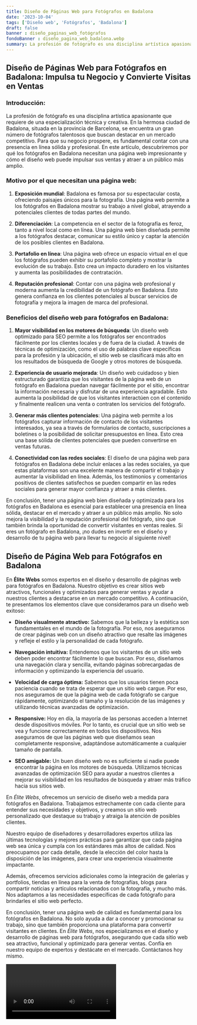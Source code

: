 ```yaml
---
title: Diseño de Páginas Web para Fotógrafos en Badalona
date: '2023-10-04'
tags: ['Diseño web', 'Fotógrafos', 'Badalona']
draft: false
banner : diseño_paginas_web_fotógrafos
fondoBanner : diseño_pagina_web_badalona.webp
summary: La profesión de fotógrafo es una disciplina artística apasionante que requiere de una especialización técnica y creativa. En la hermosa ciudad de Badalona, situada en la provincia de Barcelona, ​​se encuentra un gran número de fotógrafos talentosos que buscan destacar en un mercado competitivo. Para que su negocio prospere, es fundamental contar con una presencia en línea sólida y profesional. En este artículo, descubriremos por qué los fotógrafos en Badalona necesitan una página web impresionante y cómo el diseño web puede impulsar sus ventas y atraer a un público más amplio.
---
```


## Diseño de Páginas Web para Fotógrafos en Badalona: Impulsa tu Negocio y Convierte Visitas en Ventas

### Introducción:

La profesión de fotógrafo es una disciplina artística apasionante que requiere de una especialización técnica y creativa. En la hermosa ciudad de Badalona, situada en la provincia de Barcelona, ​​se encuentra un gran número de fotógrafos talentosos que buscan destacar en un mercado competitivo. Para que su negocio prospere, es fundamental contar con una presencia en línea sólida y profesional. En este artículo, descubriremos por qué los fotógrafos en Badalona necesitan una página web impresionante y cómo el diseño web puede impulsar sus ventas y atraer a un público más amplio.

### Motivo por el que necesitan una página web:

1. **Exposición mundial**: Badalona es famosa por su espectacular costa, ofreciendo paisajes únicos para la fotografía. Una página web permite a los fotógrafos en Badalona mostrar su trabajo a nivel global, atrayendo a potenciales clientes de todas partes del mundo.

2. **Diferenciación**: La competencia en el sector de la fotografía es feroz, tanto a nivel local como en línea. Una página web bien diseñada permite a los fotógrafos destacar, comunicar su estilo único y captar la atención de los posibles clientes en Badalona.

3. **Portafolio en línea**: Una página web ofrece un espacio virtual en el que los fotógrafos pueden exhibir su portafolio completo y mostrar la evolución de su trabajo. Esto crea un impacto duradero en los visitantes y aumenta las posibilidades de contratación.

4. **Reputación profesional**: Contar con una página web profesional y moderna aumenta la credibilidad de un fotógrafo en Badalona. Esto genera confianza en los clientes potenciales al buscar servicios de fotografía y mejora la imagen de marca del profesional.

### Beneficios del diseño web para fotógrafos en Badalona:

1. **Mayor visibilidad en los motores de búsqueda**: Un diseño web optimizado para SEO permite a los fotógrafos ser encontrados fácilmente por los clientes locales y de fuera de la ciudad. A través de técnicas de optimización, como el uso de palabras clave específicas para la profesión y la ubicación, el sitio web se clasificará más alto en los resultados de búsqueda de Google y otros motores de búsqueda.

2. **Experiencia de usuario mejorada**: Un diseño web cuidadoso y bien estructurado garantiza que los visitantes de la página web de un fotógrafo en Badalona puedan navegar fácilmente por el sitio, encontrar la información necesaria y disfrutar de una experiencia agradable. Esto aumenta la posibilidad de que los visitantes interactúen con el contenido y finalmente realicen una venta o contraten los servicios del fotógrafo.

3. **Generar más clientes potenciales**: Una página web permite a los fotógrafos capturar información de contacto de los visitantes interesados, ya sea a través de formularios de contacto, suscripciones a boletines o la posibilidad de solicitar presupuestos en línea. Esto crea una base sólida de clientes potenciales que pueden convertirse en ventas futuras.

4. **Conectividad con las redes sociales**: El diseño de una página web para fotógrafos en Badalona debe incluir enlaces a las redes sociales, ya que estas plataformas son una excelente manera de compartir el trabajo y aumentar la visibilidad en línea. Además, los testimonios y comentarios positivos de clientes satisfechos se pueden compartir en las redes sociales para generar mayor confianza y atraer a más clientes.

En conclusión, tener una página web bien diseñada y optimizada para los fotógrafos en Badalona es esencial para establecer una presencia en línea sólida, destacar en el mercado y atraer a un público más amplio. No solo mejora la visibilidad y la reputación profesional del fotógrafo, sino que también brinda la oportunidad de convertir visitantes en ventas reales. Si eres un fotógrafo en Badalona, ¡no dudes en invertir en el diseño y desarrollo de tu página web para llevar tu negocio al siguiente nivel!

<GifSeo />

<Cta />

## Diseño de Página Web para Fotógrafos en Badalona

En **Élite Webs** somos expertos en el diseño y desarrollo de páginas web para fotógrafos en Badalona. Nuestro objetivo es crear sitios web atractivos, funcionales y optimizados para generar ventas y ayudar a nuestros clientes a destacarse en un mercado competitivo. A continuación, te presentamos los elementos clave que consideramos para un diseño web exitoso:

- **Diseño visualmente atractivo:** Sabemos que la belleza y la estética son fundamentales en el mundo de la fotografía. Por eso, nos aseguramos de crear páginas web con un diseño atractivo que resalte las imágenes y refleje el estilo y la personalidad de cada fotógrafo.

- **Navegación intuitiva:** Entendemos que los visitantes de un sitio web deben poder encontrar fácilmente lo que buscan. Por eso, diseñamos una navegación clara y sencilla, evitando páginas sobrecargadas de información y optimizando la experiencia del usuario.

- **Velocidad de carga óptima:** Sabemos que los usuarios tienen poca paciencia cuando se trata de esperar que un sitio web cargue. Por eso, nos aseguramos de que la página web de cada fotógrafo se cargue rápidamente, optimizando el tamaño y la resolución de las imágenes y utilizando técnicas avanzadas de optimización.

- **Responsive:** Hoy en día, la mayoría de las personas acceden a Internet desde dispositivos móviles. Por lo tanto, es crucial que un sitio web se vea y funcione correctamente en todos los dispositivos. Nos aseguramos de que las páginas web que diseñamos sean completamente responsive, adaptándose automáticamente a cualquier tamaño de pantalla.

- **SEO amigable:** Un buen diseño web no es suficiente si nadie puede encontrar la página en los motores de búsqueda. Utilizamos técnicas avanzadas de optimización SEO para ayudar a nuestros clientes a mejorar su visibilidad en los resultados de búsqueda y atraer más tráfico hacia sus sitios web.

En *Élite Webs*, ofrecemos un servicio de diseño web a medida para fotógrafos en Badalona. Trabajamos estrechamente con cada cliente para entender sus necesidades y objetivos, y creamos un sitio web personalizado que destaque su trabajo y atraiga la atención de posibles clientes.

Nuestro equipo de diseñadores y desarrolladores expertos utiliza las últimas tecnologías y mejores prácticas para garantizar que cada página web sea única y cumpla con los estándares más altos de calidad. Nos preocupamos por cada detalle, desde la elección del color hasta la disposición de las imágenes, para crear una experiencia visualmente impactante.

Además, ofrecemos servicios adicionales como la integración de galerías y portfolios, tiendas en línea para la venta de fotografías, blogs para compartir noticias y artículos relacionados con la fotografía, y mucho más. Nos adaptamos a las necesidades específicas de cada fotógrafo para brindarles el sitio web perfecto.

En conclusión, tener una página web de calidad es fundamental para los fotógrafos en Badalona. No solo ayuda a dar a conocer y promocionar su trabajo, sino que también proporciona una plataforma para convertir visitantes en clientes. En *Élite Webs*, nos especializamos en el diseño y desarrollo de páginas web para fotógrafos, asegurando que cada sitio web sea atractivo, funcional y optimizado para generar ventas. Confía en nuestro equipo de expertos y destácate en el mercado. Contáctanos hoy mismo.

<Video />

<CtaBot job='Fotógrafos' city='Badalona'/>

<Gmaps query='Badalona+españa+maps' />